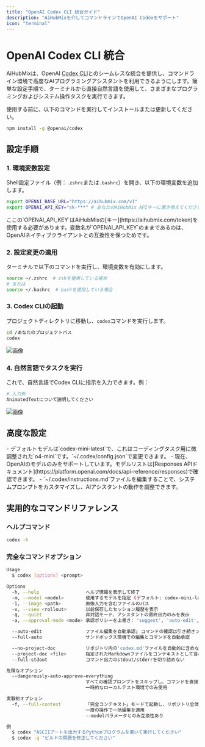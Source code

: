 ```yaml
---
title: "OpenAI Codex CLI 統合ガイド"
description: "AiHubMixを介してコマンドラインでOpenAI Codexをサポート"
icon: "terminal"
---
```


# OpenAI Codex CLI 統合

AiHubMixは、OpenAI [Codex CLI](https://github.com/openai/codex)とのシームレスな統合を提供し、コマンドライン環境で高度なAIプログラミングアシスタントを利用できるようにします。簡単な設定手順で、ターミナルから直接自然言語を使用して、さまざまなプログラミングおよびシステム操作タスクを実行できます。

使用する前に、以下のコマンドを実行してインストールまたは更新してください。

```bash
npm install -g @openai/codex
```

## 設定手順

### 1. 環境変数設定

Shell設定ファイル（例：`.zshrc`または`.bashrc`）を開き、以下の環境変数を追加します。

```bash
export OPENAI_BASE_URL="https://aihubmix.com/v1"
export OPENAI_API_KEY="sk-***" # あなたのAiHubMix APIキーに置き換えてください
```

<Warning>
  ここの`OPENAI_API_KEY`はAiHubMixの[キー](https://aihubmix.com/token)を使用する必要があります。変数名が`OPENAI_API_KEY`のままであるのは、OpenAIネイティブクライアントとの互換性を保つためです。
</Warning>

### 2. 設定変更の適用

ターミナルで以下のコマンドを実行し、環境変数を有効にします。

```bash
source ~/.zshrc  # zshを使用している場合
# または
source ~/.bashrc  # bashを使用している場合
```

### 3. Codex CLIの起動

プロジェクトディレクトリに移動し、`codex`コマンドを実行します。

```bash
cd /あなたのプロジェクトパス
codex
```

![画像](../../public/en/CodexCli-1-en.png)

### 4. 自然言語でタスクを実行

これで、自然言語でCodex CLIに指示を入力できます。例：

```bash
# 入力例
AnimatedTextについて説明してください
```

![画像](../../public/en/CodexCli-2-en.png)

## 高度な設定

<Tip>
  - デフォルトモデルは`codex-mini-latest`で、これはコーディングタスク用に微調整された`o4-mini`です。`~/.codex/config.json`で変更できます。
  - 現在、OpenAIのモデルのみをサポートしています。モデルリストは[Responses APIドキュメント](https://platform.openai.com/docs/api-reference/responses)で確認できます。
  - `~/.codex/instructions.md`ファイルを編集することで、システムプロンプトをカスタマイズし、AIアシスタントの動作を調整できます。
</Tip>

## 実用的なコマンドリファレンス

### ヘルプコマンド

```bash
codex -h
```

### 完全なコマンドオプション

```bash
Usage
  $ codex [options] <prompt>

Options
  -h, --help                 ヘルプ情報を表示して終了
  -m, --model <model>        使用するモデルを指定 (デフォルト: codex-mini-latest)
  -i, --image <path>         画像入力を含むファイルのパス
  -v, --view <rollout>       以前保存したセッション履歴を表示
  -q, --quiet                非対話モード、アシスタントの最終出力のみを表示
  -a, --approval-mode <mode> 承認ポリシーを上書き: 'suggest', 'auto-edit', または 'full-auto'

  --auto-edit                ファイル編集を自動承認; コマンドの確認は引き続きプロンプト表示
  --full-auto                サンドボックス環境での編集とコマンドを自動承認

  --no-project-doc           リポジトリ内の'codex.md'ファイルを自動的に含めない
  --project-doc <file>       指定されたMarkdownファイルをコンテキストとして含める
  --full-stdout              コマンド出力のstdout/stderrを切り詰めない

危険なオプション
  --dangerously-auto-approve-everything
                             すべての確認プロンプトをスキップし、コマンドを直接実行（サンドボックス保護なし）
                             一時的なローカルテスト環境でのみ使用

実験的オプション
  -f, --full-context         「完全コンテキスト」モードで起動し、リポジトリ全体をコンテキストにロード
                             一度の操作で一括編集を適用
                             --modelパラメータとのみ互換性あり

例
  $ codex "ASCIIアートを出力するPythonプログラムを書いて実行してください"
  $ codex -q "ビルドの問題を修正してください"
```